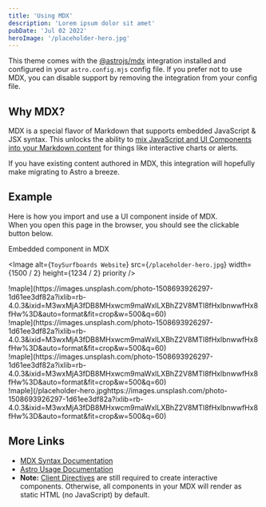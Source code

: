 ```yaml
---
title: 'Using MDX'
description: 'Lorem ipsum dolor sit amet'
pubDate: 'Jul 02 2022'
heroImage: '/placeholder-hero.jpg'
---
```


<TOCInline toc={props.toc} exclude="Introduction" />

This theme comes with the [@astrojs/mdx](https://docs.astro.build/en/guides/integrations-guide/mdx/) integration installed and configured in your `astro.config.mjs` config file. If you prefer not to use MDX, you can disable support by removing the integration from your config file.

## Why MDX?

MDX is a special flavor of Markdown that supports embedded JavaScript & JSX syntax. This unlocks the ability to [mix JavaScript and UI Components into your Markdown content](https://docs.astro.build/en/guides/markdown-content/#mdx-features) for things like interactive charts or alerts.

If you have existing content authored in MDX, this integration will hopefully make migrating to Astro a breeze.

## Example

Here is how you import and use a UI component inside of MDX.  
When you open this page in the browser, you should see the clickable button below.


<HeaderLink href="#" onclick="alert('clicked!')">
	Embedded component in MDX
</HeaderLink>

<Image
    alt={`ToySurfboards Website`}
    src={`/placeholder-hero.jpg`}
    width={1500 / 2}
    height={1234 / 2}
    priority
/>

<div>
    <div>
        !maple](https://images.unsplash.com/photo-1508693926297-1d61ee3df82a?ixlib=rb-4.0.3&ixid=M3wxMjA3fDB8MHxwcm9maWxlLXBhZ2V8MTl8fHxlbnwwfHx8fHw%3D&auto=format&fit=crop&w=500&q=60)
    </div>
    <div>
        !maple](https://images.unsplash.com/photo-1508693926297-1d61ee3df82a?ixlib=rb-4.0.3&ixid=M3wxMjA3fDB8MHxwcm9maWxlLXBhZ2V8MTl8fHxlbnwwfHx8fHw%3D&auto=format&fit=crop&w=500&q=60)
    </div>
    <div>
        !maple](https://images.unsplash.com/photo-1508693926297-1d61ee3df82a?ixlib=rb-4.0.3&ixid=M3wxMjA3fDB8MHxwcm9maWxlLXBhZ2V8MTl8fHxlbnwwfHx8fHw%3D&auto=format&fit=crop&w=500&q=60)
    </div>
    <div>
        !maple](/placeholder-hero.jpghttps://images.unsplash.com/photo-1508693926297-1d61ee3df82a?ixlib=rb-4.0.3&ixid=M3wxMjA3fDB8MHxwcm9maWxlLXBhZ2V8MTl8fHxlbnwwfHx8fHw%3D&auto=format&fit=crop&w=500&q=60)
    </div>
</div>

## More Links

- [MDX Syntax Documentation](https://mdxjs.com/docs/what-is-mdx)
- [Astro Usage Documentation](https://docs.astro.build/en/guides/markdown-content/#markdown-and-mdx-pages)
- **Note:** [Client Directives](https://docs.astro.build/en/reference/directives-reference/#client-directives) are still required to create interactive components. Otherwise, all components in your MDX will render as static HTML (no JavaScript) by default.
